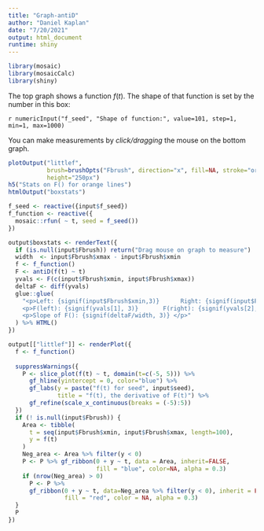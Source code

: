 ```yaml
---
title: "Graph-antiD"
author: "Daniel Kaplan"
date: "7/20/2021"
output: html_document
runtime: shiny
---
```


```r
library(mosaic)
library(mosaicCalc)
library(shiny)
```


The top graph shows a function $f(t)$. The shape of that function is set by the number in this box:

`r numericInput("f_seed", "Shape of function:", value=101, step=1, min=1, max=1000)`

You can make measurements by *click/dragging* the mouse on the bottom graph.

```r
plotOutput("littlef", 
           brush=brushOpts("Fbrush", direction="x", fill=NA, stroke="orange", opacity = 1),
           height="250px")
h5("Stats on F() for orange lines")
htmlOutput("boxstats")
```

```r
f_seed <- reactive({input$f_seed})
f_function <- reactive({
  mosaic::rfun( ~ t, seed = f_seed())
})

output$boxstats <- renderText({
  if (is.null(input$Fbrush)) return("Drag mouse on graph to measure")
  width  <- input$Fbrush$xmax - input$Fbrush$xmin
  f <- f_function()
  F <- antiD(f(t) ~ t)
  yvals <- F(c(input$Fbrush$xmin, input$Fbrush$xmax))
  deltaF <- diff(yvals)
  glue::glue(
    "<p>Left: {signif(input$Fbrush$xmin,3)}      Right: {signif(input$Fbrush$xmax, 3)}      Width: {signif(width,3)}</p>
    <p>F(left): {signif(yvals[1], 3)}       F(right): {signif(yvals[2], 3)}       ∆F: {signif(deltaF,3)}</p>
    <p>Slope of F(): {signif(deltaF/width, 3)} </p>"
  ) %>% HTML()
})

output[["littlef"]] <- renderPlot({
  f <- f_function()
  
  suppressWarnings({
    P <- slice_plot(f(t) ~ t, domain(t=c(-5, 5))) %>%
      gf_hline(yintercept = 0, color="blue") %>%
      gf_labs(y = paste("f(t) for seed", input$seed),
              title = "f(t), the derivative of F(t)") %>%
      gf_refine(scale_x_continuous(breaks = (-5):5))
  })
  if (! is.null(input$Fbrush)) {
    Area <- tibble(
      t = seq(input$Fbrush$xmin, input$Fbrush$xmax, length=100),
      y = f(t)
    )
    Neg_area <- Area %>% filter(y < 0)
    P <- P %>% gf_ribbon(0 + y ~ t, data = Area, inherit=FALSE,
                         fill = "blue", color=NA, alpha = 0.3) 
    if (nrow(Neg_area) > 0)
      P <- P %>%
      gf_ribbon(0 + y ~ t, data=Neg_area %>% filter(y < 0), inherit = FALSE,
                fill = "red", color = NA, alpha = 0.3)
  }
  P
})

```
